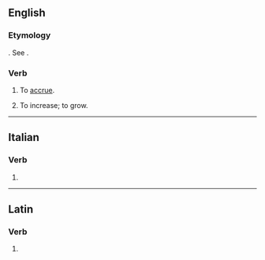 ==English==

===Etymology===
{{etyl|la|en}} {{m|la|accrescere}}. See {{m|en|accrue}}.

===Verb===
{{en-verb|accresc}}

# {{lb|en|rare|intransitive}} To [[accrue]].
# {{lb|en|obsolete|intransitive}} To increase; to grow.

----

==Italian==

===Verb===
{{head|it|verb form}}

# {{inflection of|it|accrescere||3|s|pres|indc}}

----

==Latin==

===Verb===
{{la-verb-form|accrēsce}}

# {{inflection of|la|accrēscō||2|s|pres|actv|impr}}